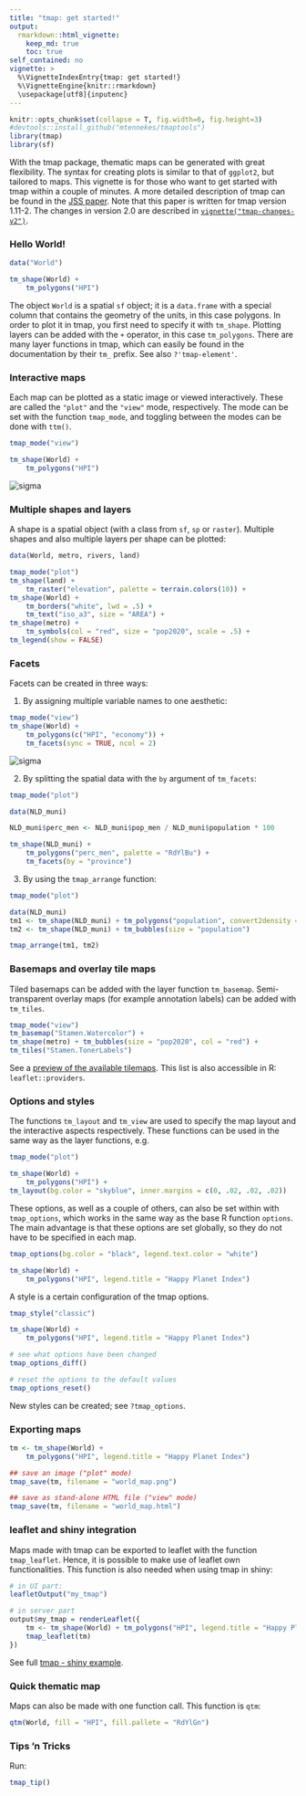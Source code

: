 ```yaml
---
title: "tmap: get started!"
output: 
  rmarkdown::html_vignette:
    keep_md: true 
    toc: true
self_contained: no
vignette: >
  %\VignetteIndexEntry{tmap: get started!}
  %\VignetteEngine{knitr::rmarkdown}
  \usepackage[utf8]{inputenc}
---
```


```r
knitr::opts_chunk$set(collapse = T, fig.width=6, fig.height=3)
#devtools::install_github("mtennekes/tmaptools")
library(tmap)
library(sf)
```

With the tmap package, thematic maps can be generated with great flexibility.
The syntax for creating plots is similar to that of `ggplot2`, but tailored to maps.
This vignette is for those who want to get started with tmap within a couple of minutes.
A more detailed description of tmap can be found in the [JSS paper](https://www.jstatsoft.org/article/view/v084i06).
Note that this paper is written for tmap version 1.11-2.
The changes in version 2.0 are described in [`vignette("tmap-changes-v2")`](../doc/tmap-changes-v2.html).

### Hello World!

```r
data("World")

tm_shape(World) +
    tm_polygons("HPI")
```

The object `World` is a spatial `sf` object; it is a `data.frame` with a special column that contains the geometry of the units, in this case polygons. 
In order to plot it in tmap, you first need to specify it with `tm_shape`.
Plotting layers can be added with the `+` operator, in this case `tm_polygons`.
There are many layer functions in tmap, which can easily be found in the documentation by their `tm_` prefix.
See also `?'tmap-element'`.

### Interactive maps

Each map can be plotted as a static image or viewed interactively.
These are called the `"plot"` and the `"view"` mode, respectively.
The mode can be set with the function `tmap_mode`, and toggling between the modes can be done with `ttm()`.

```r
tmap_mode("view")

tm_shape(World) +
    tm_polygons("HPI")
```

<img src="images/tmap_view.jpg" alt="sigma" data-toggle="tooltip" data-placement="right" title="" data-original-title="Note this is just a screenshot of the visualization so it's not interactive. You can play with the interactive version by running the code above." onload="$(this).tooltip()">

### Multiple shapes and layers

A shape is a spatial object (with a class from `sf`, `sp` or `raster`).
Multiple shapes and also multiple layers per shape can be plotted:

```r
data(World, metro, rivers, land)

tmap_mode("plot")
tm_shape(land) +
    tm_raster("elevation", palette = terrain.colors(10)) +
tm_shape(World) +
    tm_borders("white", lwd = .5) +
    tm_text("iso_a3", size = "AREA") +
tm_shape(metro) +
    tm_symbols(col = "red", size = "pop2020", scale = .5) +
tm_legend(show = FALSE)
```

### Facets

Facets can be created in three ways:

1. By assigning multiple variable names to one aesthetic:

```r
tmap_mode("view")
tm_shape(World) +
    tm_polygons(c("HPI", "economy")) +
    tm_facets(sync = TRUE, ncol = 2)
```

<img src="images/tmap_facets.jpg" alt="sigma" data-toggle="tooltip" data-placement="right" title="" data-original-title="Note this is just a screenshot of the visualization so it's not interactive. You can play with the interactive version by running the code above." onload="$(this).tooltip()">

2. By splitting the spatial data with the `by` argument of `tm_facets`: 

```r
tmap_mode("plot")

data(NLD_muni)

NLD_muni$perc_men <- NLD_muni$pop_men / NLD_muni$population * 100

tm_shape(NLD_muni) +
    tm_polygons("perc_men", palette = "RdYlBu") +
    tm_facets(by = "province")
```

3. By using the `tmap_arrange` function:

```r
tmap_mode("plot")

data(NLD_muni)
tm1 <- tm_shape(NLD_muni) + tm_polygons("population", convert2density = TRUE)
tm2 <- tm_shape(NLD_muni) + tm_bubbles(size = "population")

tmap_arrange(tm1, tm2)
```

### Basemaps and overlay tile maps

Tiled basemaps can be added with the layer function `tm_basemap`.
Semi-transparent overlay maps (for example annotation labels) can be added with `tm_tiles`.

```r
tmap_mode("view")
tm_basemap("Stamen.Watercolor") +
tm_shape(metro) + tm_bubbles(size = "pop2020", col = "red") +
tm_tiles("Stamen.TonerLabels")
```

See a [preview of the available tilemaps](http://leaflet-extras.github.io/leaflet-providers/preview/). 
This list is also accessible in R: `leaflet::providers`.

### Options and styles

The functions `tm_layout` and `tm_view` are used to specify the map layout and the interactive aspects respectively.
These functions can be used in the same way as the layer functions, e.g.

```r
tmap_mode("plot")

tm_shape(World) +
    tm_polygons("HPI") +
tm_layout(bg.color = "skyblue", inner.margins = c(0, .02, .02, .02))
```

These options, as well as a couple of others, can also be set within with `tmap_options`, which works in the same way as the base R function `options`.
The main advantage is that these options are set globally, so they do not have to be specified in each map.

```r
tmap_options(bg.color = "black", legend.text.color = "white")

tm_shape(World) +
    tm_polygons("HPI", legend.title = "Happy Planet Index")
```

A style is a certain configuration of the tmap options. 

```r
tmap_style("classic")

tm_shape(World) +
    tm_polygons("HPI", legend.title = "Happy Planet Index")
```

```r
# see what options have been changed
tmap_options_diff()

# reset the options to the default values
tmap_options_reset()
```

New styles can be created; see `?tmap_options`.

### Exporting maps

```r
tm <- tm_shape(World) +
    tm_polygons("HPI", legend.title = "Happy Planet Index")

## save an image ("plot" mode)
tmap_save(tm, filename = "world_map.png")

## save as stand-alone HTML file ("view" mode)
tmap_save(tm, filename = "world_map.html")
```

### leaflet and shiny integration

Maps made with tmap can be exported to leaflet with the function `tmap_leaflet`. 
Hence, it is possible to make use of leaflet own functionalities.
This function is also needed when using tmap in shiny:

```r
# in UI part:
leafletOutput("my_tmap")

# in server part
output$my_tmap = renderLeaflet({
    tm <- tm_shape(World) + tm_polygons("HPI", legend.title = "Happy Planet Index")
    tmap_leaflet(tm)
})
```

See full [tmap - shiny example](https://github.com/mtennekes/tmap/blob/master/demo/tutorials/shiny_tmap.R).

### Quick thematic map

Maps can also be made with one function call.
This function is `qtm`:

```r
qtm(World, fill = "HPI", fill.pallete = "RdYlGn")
```

### Tips 'n Tricks

Run:

```r
tmap_tip()
```

